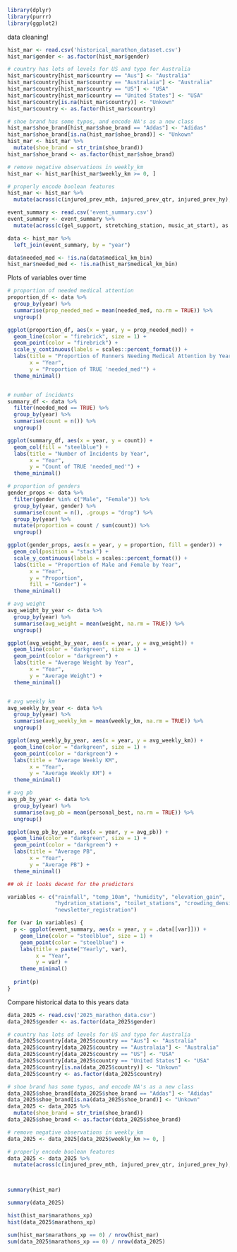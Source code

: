 ```{r}
library(dplyr)
library(purrr)
library(ggplot2)
```

data cleaning!
```{r}
hist_mar <- read.csv('historical_marathon_dataset.csv')
hist_mar$gender <- as.factor(hist_mar$gender)

# country has lots of levels for US and typo for Australia
hist_mar$country[hist_mar$country == "Aus"] <- "Australia"
hist_mar$country[hist_mar$country == "Australaia"] <- "Australia"
hist_mar$country[hist_mar$country == "US"] <- "USA"
hist_mar$country[hist_mar$country == "United States"] <- "USA"
hist_mar$country[is.na(hist_mar$country)] <- "Unkown"
hist_mar$country <- as.factor(hist_mar$country)

# shoe brand has some typos, and encode NA's as a new class
hist_mar$shoe_brand[hist_mar$shoe_brand == "Addas"] <- "Adidas"
hist_mar$shoe_brand[is.na(hist_mar$shoe_brand)] <- "Unkown"
hist_mar <- hist_mar %>%
  mutate(shoe_brand = str_trim(shoe_brand))
hist_mar$shoe_brand <- as.factor(hist_mar$shoe_brand)

# remove negative observations in weekly_km
hist_mar <- hist_mar[hist_mar$weekly_km >= 0, ]

# properly encode boolean features
hist_mar <- hist_mar %>%
  mutate(across(c(injured_prev_mth, injured_prev_qtr, injured_prev_hy), as.logical))

event_summary <- read.csv('event_summary.csv')
event_summary <- event_summary %>%
  mutate(across(c(gel_support, stretching_station, music_at_start), as.logical))

data <- hist_mar %>%
  left_join(event_summary, by = "year")

data$needed_med <- !is.na(data$medical_km_bin)
hist_mar$needed_med <- !is.na(hist_mar$medical_km_bin)
```



Plots of variables over time

```{r}
# proportion of needed medical attention
proportion_df <- data %>%
  group_by(year) %>%
  summarise(prop_needed_med = mean(needed_med, na.rm = TRUE)) %>%
  ungroup()

ggplot(proportion_df, aes(x = year, y = prop_needed_med)) +
  geom_line(color = "firebrick", size = 1) +
  geom_point(color = "firebrick") +
  scale_y_continuous(labels = scales::percent_format()) +
  labs(title = "Proportion of Runners Needing Medical Attention by Year",
       x = "Year",
       y = "Proportion of TRUE 'needed_med'") +
  theme_minimal()


# number of incidents
summary_df <- data %>%
  filter(needed_med == TRUE) %>%
  group_by(year) %>%
  summarise(count = n()) %>%
  ungroup()

ggplot(summary_df, aes(x = year, y = count)) +
  geom_col(fill = "steelblue") +
  labs(title = "Number of Incidents by Year",
       x = "Year",
       y = "Count of TRUE 'needed_med'") +
  theme_minimal()

# proportion of genders
gender_props <- data %>%
  filter(gender %in% c("Male", "Female")) %>% 
  group_by(year, gender) %>%
  summarise(count = n(), .groups = "drop") %>%
  group_by(year) %>%
  mutate(proportion = count / sum(count)) %>%
  ungroup()

ggplot(gender_props, aes(x = year, y = proportion, fill = gender)) +
  geom_col(position = "stack") +
  scale_y_continuous(labels = scales::percent_format()) +
  labs(title = "Proportion of Male and Female by Year",
       x = "Year",
       y = "Proportion",
       fill = "Gender") +
  theme_minimal()

# avg weight
avg_weight_by_year <- data %>%
  group_by(year) %>%
  summarise(avg_weight = mean(weight, na.rm = TRUE)) %>%
  ungroup()

ggplot(avg_weight_by_year, aes(x = year, y = avg_weight)) +
  geom_line(color = "darkgreen", size = 1) +
  geom_point(color = "darkgreen") +
  labs(title = "Average Weight by Year",
       x = "Year",
       y = "Average Weight") +
  theme_minimal()


# avg weekly km
avg_weekly_by_year <- data %>%
  group_by(year) %>%
  summarise(avg_weekly_km = mean(weekly_km, na.rm = TRUE)) %>%
  ungroup()

ggplot(avg_weekly_by_year, aes(x = year, y = avg_weekly_km)) +
  geom_line(color = "darkgreen", size = 1) +
  geom_point(color = "darkgreen") +
  labs(title = "Average Weekly KM",
       x = "Year",
       y = "Average Weekly KM") +
  theme_minimal()

# avg pb
avg_pb_by_year <- data %>%
  group_by(year) %>%
  summarise(avg_pb = mean(personal_best, na.rm = TRUE)) %>%
  ungroup()

ggplot(avg_pb_by_year, aes(x = year, y = avg_pb)) +
  geom_line(color = "darkgreen", size = 1) +
  geom_point(color = "darkgreen") +
  labs(title = "Average PB",
       x = "Year",
       y = "Average PB") +
  theme_minimal()

## ok it looks decent for the predictors

variables <- c("rainfall", "temp_10am", "humidity", "elevation_gain",
               "hydration_stations", "toilet_stations", "crowding_density",
               "newsletter_registration")

for (var in variables) {
  p <- ggplot(event_summary, aes(x = year, y = .data[[var]])) +
    geom_line(color = "steelblue", size = 1) +
    geom_point(color = "steelblue") +
    labs(title = paste("Yearly", var),
         x = "Year",
         y = var) +
    theme_minimal()
  
  print(p)
}


```

Compare historical data to this years data

```{r}
data_2025 <- read.csv('2025_marathon_data.csv')
data_2025$gender <- as.factor(data_2025$gender)

# country has lots of levels for US and typo for Australia
data_2025$country[data_2025$country == "Aus"] <- "Australia"
data_2025$country[data_2025$country == "Australaia"] <- "Australia"
data_2025$country[data_2025$country == "US"] <- "USA"
data_2025$country[data_2025$country == "United States"] <- "USA"
data_2025$country[is.na(data_2025$country)] <- "Unkown"
data_2025$country <- as.factor(data_2025$country)

# shoe brand has some typos, and encode NA's as a new class
data_2025$shoe_brand[data_2025$shoe_brand == "Addas"] <- "Adidas"
data_2025$shoe_brand[is.na(data_2025$shoe_brand)] <- "Unkown"
data_2025 <- data_2025 %>%
  mutate(shoe_brand = str_trim(shoe_brand))
data_2025$shoe_brand <- as.factor(data_2025$shoe_brand)

# remove negative observations in weekly_km
data_2025 <- data_2025[data_2025$weekly_km >= 0, ]

# properly encode boolean features
data_2025 <- data_2025 %>%
  mutate(across(c(injured_prev_mth, injured_prev_qtr, injured_prev_hy), as.logical))



summary(hist_mar)

summary(data_2025)

```

```{r}
hist(hist_mar$marathons_xp)
hist(data_2025$marathons_xp)

sum(hist_mar$marathons_xp == 0) / nrow(hist_mar)
sum(data_2025$marathons_xp == 0) / nrow(data_2025)
```





